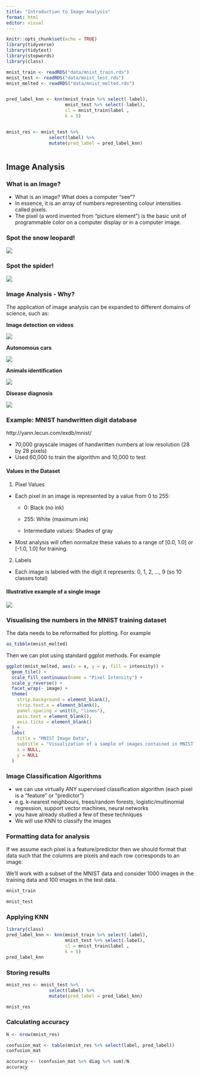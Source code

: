 ```yaml
---
title: "Introduction to Image Analysis"
format: html
editor: visual
---
```


```r
knitr::opts_chunk$set(echo = TRUE)
library(tidyverse)
library(tidytext)
library(stopwords)
library(class)

mnist_train <- readRDS("data/mnist_train.rds")
mnist_test <- readRDS("data/mnist_test.rds")
mnist_melted <- readRDS("data/mnist_melted.rds")


pred_label_knn <- knn(mnist_train %>% select(-label), 
                      mnist_test %>% select(-label), 
                      cl = mnist_train$label , 
                      k = 5)


mnist_res <- mnist_test %>%
                select(label) %>% 
                mutate(pred_label = pred_label_knn)



```

## Image Analysis

### What is an Image?

-   What is an image? What does a computer "see"?
-   In essence, it is an array of numbers representing colour intensities called pixels.
-   The pixel (a word invented from "picture element") is the basic unit of programmable color on a computer display or in a computer image.

### Spot the snow leopard!

![](images/find_leopard.jpg)

### Spot the spider!

![](images/aranha_thiago.jpg)

### Image Analysis - Why?

The application of image analysis can be expanded to different domains of science, such as:

**Image detection on videos**

![](images/video.jpg)

**Autonomous cars**

![](images/aut_car.jpeg)

**Animals identification**

![](images/camera.png)

**Disease diagnosis**

![](images/malario.png)

<!-- **Measure Student Engagement** -->

<!-- ![](images/MoodRec.png) -->

### Example: MNIST handwritten digit database

http://yann.lecun.com/exdb/mnist/

-   70,000 grayscale images of handwritten numbers at low resolution (28 by 28 pixels)
-   Used 60,000 to train the algorithm and 10,000 to test

#### Values in the Dataset

1. Pixel Values

  - Each pixel in an image is represented by a value from 0 to 255:

    - 0: Black (no ink)
  
    - 255: White (maximum ink)

    - Intermediate values: Shades of gray

  - Most analysis will often normalize these values to a range of [0.0, 1.0] or [-1.0, 1.0] for training.

2. Labels

  - Each image is labeled with the digit it represents: 0, 1, 2, ..., 9 (so 10 classes total)

#### Illustrative example of a single image

![](images/eight.jpeg)

### Visualising the numbers in the MNIST training dataset

The data needs to be reformatted for plotting. For example

```r
as_tibble(mnist_melted)
```

Then we can plot using standard ggplot methods. For example 

```r
ggplot(mnist_melted, aes(x = x, y = y, fill = intensity)) +
  geom_tile() +
  scale_fill_continuous(name = "Pixel Intensity") +
  scale_y_reverse() +
  facet_wrap(~ image) +
  theme(
    strip.background = element_blank(),
    strip.text.x = element_blank(),
    panel.spacing = unit(0, "lines"),
    axis.text = element_blank(),
    axis.ticks = element_blank()
  ) +
  labs(
    title = "MNIST Image Data",
    subtitle = "Visualization of a sample of images contained in MNIST data set.",
    x = NULL,
    y = NULL
  )
```

### Image Classification Algorithms

-   we can use virtually ANY supervised classification algorithm (each pixel is a "feature" or "predictor")
-   e.g. k-nearest neighbours, trees/random forests, logistic/multinomial regression, support vector machines, neural networks
-   you have already studied a few of these techniques
-   We will use KNN to classify the images

### Formatting data for analysis

If we assume each pixel is a feature/predictor then we should format that data such that the columns are pixels and each row corresponds to an image.

We'll work with a subset of the MNIST data and consider 1000 images in the training data and 100 images in the test data.

```r
mnist_train
```

```r
mnist_test
```

### Applying KNN

```r
library(class)
pred_label_knn <- knn(mnist_train %>% select(-label), 
                      mnist_test %>% select(-label), 
                      cl = mnist_train$label , 
                      k = 5)
pred_label_knn
```

### Storing results

```r
mnist_res <- mnist_test %>%
                select(label) %>% 
                mutate(pred_label = pred_label_knn)

mnist_res
```

### Calculating accuracy

```r
N <- nrow(mnist_res)

confusion_mat <- table(mnist_res %>% select(label, pred_label))
confusion_mat

accuracy <- (confusion_mat %>% diag %>% sum)/N
accuracy
```
